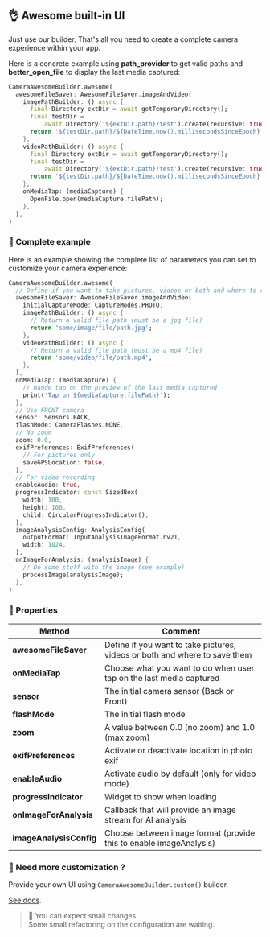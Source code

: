 ## 👌 Awesome built-in UI

Just use our builder. 
That's all you need to create a complete camera experience within your app.

Here is a concrete example using **path_provider** to get valid paths and **better_open_file** to display the last media captured:

```dart
CameraAwesomeBuilder.awesome(
  awesomeFileSaver: AwesomeFileSaver.imageAndVideo(
    imagePathBuilder: () async {
      final Directory extDir = await getTemporaryDirectory();
      final testDir =
          await Directory('${extDir.path}/test').create(recursive: true);
      return '${testDir.path}/${DateTime.now().millisecondsSinceEpoch}.jpg';
    },
    videoPathBuilder: () async {
      final Directory extDir = await getTemporaryDirectory();
      final testDir =
          await Directory('${extDir.path}/test').create(recursive: true);
      return '${testDir.path}/${DateTime.now().millisecondsSinceEpoch}.mp4';
    },
    onMediaTap: (mediaCapture) {
      OpenFile.open(mediaCapture.filePath);
    },
  ),
)
```

### 📝 Complete example

Here is an example showing the complete list of parameters you can set to customize your camera experience:

``` dart
CameraAwesomeBuilder.awesome(
  // Define if you want to take pictures, videos or both and where to save them
  awesomeFileSaver: AwesomeFileSaver.imageAndVideo(
    initialCaptureMode: CaptureModes.PHOTO,
    imagePathBuilder: () async {
      // Return a valid file path (must be a jpg file)
      return 'some/image/file/path.jpg';
    },
    videoPathBuilder: () async {
      // Return a valid file path (must be a mp4 file)
      return 'some/video/file/path.mp4';
    },
  ),
  onMediaTap: (mediaCapture) {
    // Hande tap on the preview of the last media captured
    print('Tap on ${mediaCapture.filePath}');
  },
  // Use FRONT camera
  sensor: Sensors.BACK,
  flashMode: CameraFlashes.NONE,
  // No zoom
  zoom: 0.0,
  exifPreferences: ExifPreferences(
    // For pictures only
    saveGPSLocation: false,
  ),
  // For video recording
  enableAudio: true,
  progressIndicator: const SizedBox(
    width: 100,
    height: 100,
    child: CircularProgressIndicator(),
  ),
  imageAnalysisConfig: AnalysisConfig(
    outputFormat: InputAnalysisImageFormat.nv21,
    width: 1024,
  ),
  onImageForAnalysis: (analysisImage) {
    // Do some stuff with the image (see example)
    processImage(analysisImage);
  },
)
```

### 🔬 Properties

| Method                           | Comment | 
|----------------------------------|---------|
| **awesomeFileSaver**           | Define if you want to take pictures, videos or both and where to save them  |
| **onMediaTap**           | Choose what you want to do when user tap on the last media captured |
| **sensor**           | The initial camera sensor (Back or Front) |
| **flashMode**           | The initial flash mode |
| **zoom**           | A value between 0.0 (no zoom) and 1.0 (max zoom) |
| **exifPreferences**           | Activate or deactivate location in photo exif |
| **enableAudio**           | Activate audio by default (only for video mode) |
| **progressIndicator**           | Widget to show when loading |
| **onImageForAnalysis**           | Callback that will provide an image stream for AI analysis |
| **imageAnalysisConfig** | Choose between image format (provide this to enable imageAnalysis) |


### 🔨 Need more customization ?

Provide your own UI using `CameraAwesomeBuilder.custom()` builder.

[See docs](/custom-ui).

> 🚧 You can expect small changes <br/>
> Some small refactoring on the configuration are waiting. 


